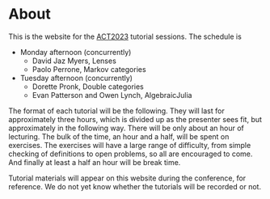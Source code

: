# About

This is the website for the [ACT2023](https://act2023.github.io/) tutorial sessions. The schedule is

- Monday afternoon (concurrently)
  - David Jaz Myers, Lenses
  - Paolo Perrone, Markov categories
- Tuesday afternoon (concurrently)
  - Dorette Pronk, Double categories
  - Evan Patterson and Owen Lynch, AlgebraicJulia

The format of each tutorial will be the following. They will last for approximately three hours, which is divided up as the presenter sees fit, but approximately in the following way. There will be only about an hour of lecturing. The bulk of the time, an hour and a half, will be spent on exercises. The exercises will have a large range of difficulty, from simple checking of definitions to open problems, so all are encouraged to come. And finally at least a half an hour will be break time.

Tutorial materials will appear on this website during the conference, for reference. We do not yet know whether the tutorials will be recorded or not.
